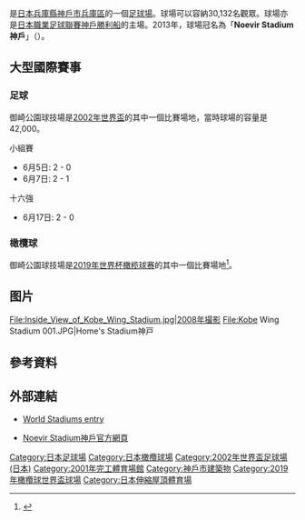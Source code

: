 {{Infobox Stadium 
| stadium_name      = 御崎公園球技場<br>“Noevir Stadium神戶”
| nick_name         = 
| image             = [[File:Kobe-Wing-Stadium6095.JPG|300px]]
| location          = {{flagicon|Japan}} [[兵庫縣|兵庫縣]] [[神戶市|神戶市]]
| coordinates       = {{coord|34|39|23.1|N|135|10|08.2|E|type:landmark}}
| broke_ground      = 
| opened            = 2001年
| renovated         = 
| expanded          = 
| closed            = 
| demolished        =
| owner             = [[神戶市|神戶市]]
| operator          = 
| surface           = 真草
| Constructor       = 
| construction_cost = 
| architect         = 
| former_names      = 神戶飛翼體育場（開場 - 2007年2月）<br>Home's Stadium神戸（2007年3月 - 2013年2月）
| nicknames         = 
| tenants           = [[神戶勝利船|神戶勝利船]]
| seating_capacity  = 30,132<ref>{{Cite web |url=http://www.vissel-kobe.co.jp/stadium/ |title=神戶勝利船官方網頁 |access-date=2013-09-02 |archive-date=2017-09-14 |archive-url=https://web.archive.org/web/20170914140803/https://www.vissel-kobe.co.jp/stadium/ |dead-url=no }}</ref>
| dimensions        = 105 x 68 [[米_(單位)|米]] 
}}
{{japanese|japanese=御崎公園球技場|kana=みさきこうえんきゅうぎじょう|romaji=Misakikōen Kyūgijō}}
{{nihongo|'''御崎公園球技場'''|御崎公園球技場|Misaki Park Stadium}}是[[日本|日本]][[兵庫縣|兵庫縣]][[神戶市|神戶市]][[兵庫區|兵庫區]]的一個[[足球場|足球場]]。球場可以容納30,132名觀眾。球場亦是[[日本職業足球聯賽|日本職業足球聯賽]][[神戶勝利船|神戶勝利船]]的主場。2013年，球場冠名為「'''Noevir Stadium神戶'''」（{{lang|ja|ノエビアスタジアム神戸}}）。

== 大型國際賽事 ==

=== 足球 ===
御崎公園球技場是[[2002年世界盃|2002年世界盃]]的其中一個比賽場地，當時球場的容量是42,000。

小組賽
* 6月5日: {{fb|RUS}} 2 - 0 {{fb|TUN}}
* 6月7日: {{fb|SWE}} 2 - 1 {{fb|NGA}}

十六強
* 6月17日: {{fb|BRA}} 2 - 0 {{fb|BEL}}

=== 橄欖球 ===
御崎公園球技場是[[2019年世界杯橄榄球赛|2019年世界杯橄榄球赛]]的其中一個比賽場地<ref>{{cite web|title=World Rugby approves revised Japan 2019 hosting roadmap|url=http://www.rugbyworldcup.com/news/101763|publisher=World Rugby|access-date=22 October 2015|archive-date=2019-05-14|archive-url=https://web.archive.org/web/20190514192025/https://www.rugbyworldcup.com//news/101763|dead-url=no}}</ref>。

== 图片 ==
<gallery>
File:Inside_View_of_Kobe_Wing_Stadium.jpg|2008年撮影
File:Kobe Wing Stadium 001.JPG|Home's Stadium神戸
</gallery>

== 參考資料 ==
{{reflist}}

== 外部連結 ==
* [https://web.archive.org/web/20080702125313/http://www.worldstadiums.com/stadium_pictures/asia/japan/kinki/kobe_wing.shtml World Stadiums entry]
* {{ja icon}} [http://www.noevir-stadium.jp/ Noevir Stadium神戶官方網頁] {{Wayback|url=http://www.noevir-stadium.jp/ |date=20220606145923 }}
{{Commonscat|Kobe Wing Stadium|御崎公園球技場}}

{{日本職業足球聯賽第一級球隊主場}}
{{2002 FIFA World Cup stadiums}}

[[Category:日本足球場|Category:日本足球場]]
[[Category:日本橄欖球場|Category:日本橄欖球場]]
[[Category:2002年世界盃足球場_(日本)|Category:2002年世界盃足球場 (日本)]]
[[Category:2001年完工體育場館|Category:2001年完工體育場館]]
[[Category:神戶市建築物|Category:神戶市建築物]]
[[Category:2019年橄欖球世界盃球場|Category:2019年橄欖球世界盃球場]]
[[Category:日本伸縮屋頂體育場|Category:日本伸縮屋頂體育場]]